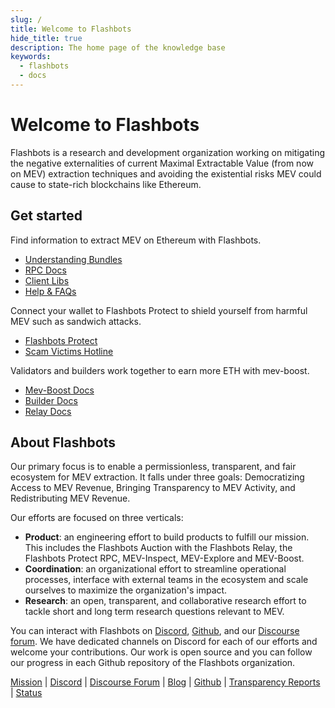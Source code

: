 ```yaml
---
slug: /
title: Welcome to Flashbots
hide_title: true
description: The home page of the knowledge base
keywords:
  - flashbots
  - docs
---
```



# Welcome to Flashbots

Flashbots is a research and development organization working on mitigating the negative externalities of current Maximal Extractable Value (from now on MEV) extraction techniques and avoiding the existential risks MEV could cause to state-rich blockchains like Ethereum.

## Get started

<Grid>
<GridBlock symbol="I." title="Searchers">

Find information to extract MEV on Ethereum with Flashbots.

- [Understanding Bundles](/flashbots-auction/searchers/advanced/understanding-bundles)<br/>
- [RPC Docs](/flashbots-auction/searchers/advanced/rpc-endpoint)<br/>
- [Client Libs](/flashbots-auction/searchers/libraries/ethers-js-provider)<br/>
- [Help & FAQs](https://collective.flashbots.net/tags/c/searchers/12/question)

</GridBlock>
<GridBlock symbol="II." title="Eth Users">

Connect your wallet to Flashbots Protect to shield yourself from harmful MEV such as sandwich attacks.

- [Flashbots Protect](/flashbots-protect/rpc/quick-start)
- [Scam Victims Hotline](https://whitehat.flashbots.net)

</GridBlock>
<GridBlock symbol="III." title="Validators, Builders & Relayers">

Validators and builders work together to earn more ETH with mev-boost.

- [Mev-Boost Docs](/flashbots-mev-boost/introduction)<br/>
- [Builder Docs](/flashbots-mev-boost/block%20builders)<br/>
- [Relay Docs](/flashbots-mev-boost/relays)

</GridBlock>
</Grid>

## About Flashbots

Our primary focus is to enable a permissionless, transparent, and fair ecosystem for MEV extraction. It falls under three goals: Democratizing Access to MEV Revenue, Bringing Transparency to MEV Activity, and Redistributing MEV Revenue.

Our efforts are focused on three verticals:

- **Product**: an engineering effort to build products to fulfill our mission. This includes the Flashbots Auction with the Flashbots Relay, the Flashbots Protect RPC, MEV-Inspect, MEV-Explore and MEV-Boost.
- **Coordination**: an organizational effort to streamline operational processes, interface with external teams in the ecosystem and scale ourselves to maximize the organization's impact.
- **Research**: an open, transparent, and collaborative research effort to tackle short and long term research questions relevant to MEV.

You can interact with Flashbots on [Discord](https://discord.gg/7hvTycdNcK), [Github](https://github.com/flashbots/pm), and our [Discourse forum](https://collective.flashbots.net/). We have dedicated channels on Discord for each of our efforts and welcome your contributions. Our work is open source and you can follow our progress in each Github repository of the Flashbots organization.

[Mission](https://writings.flashbots.net/writings/frontrunning-mev-crisis) | [Discord](https://discord.gg/7hvTycdNcK) | [Discourse Forum](https://collective.flashbots.net/) | [Blog](https://writings.flashbots.net) | [Github](https://github.com/flashbots/pm) | [Transparency Reports](https://writings.flashbots.net/writings/tags/transparency-report) | [Status](https://status.flashbots.net)
